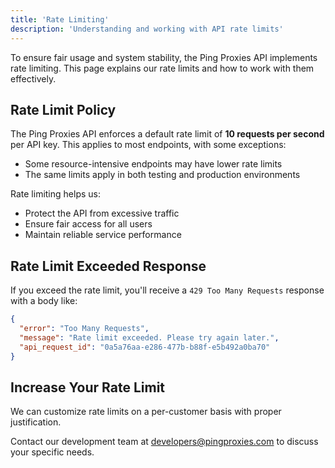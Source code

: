 ```yaml
---
title: 'Rate Limiting'
description: 'Understanding and working with API rate limits'
---
```


To ensure fair usage and system stability, the Ping Proxies API implements rate limiting. This page explains our rate limits and how to work with them effectively.

## Rate Limit Policy

The Ping Proxies API enforces a default rate limit of **10 requests per second** per API key. This applies to most endpoints, with some exceptions:

- Some resource-intensive endpoints may have lower rate limits
- The same limits apply in both testing and production environments

Rate limiting helps us:
- Protect the API from excessive traffic
- Ensure fair access for all users
- Maintain reliable service performance

## Rate Limit Exceeded Response

If you exceed the rate limit, you'll receive a `429 Too Many Requests` response with a body like:

```json
{
  "error": "Too Many Requests",
  "message": "Rate limit exceeded. Please try again later.",
  "api_request_id": "0a5a76aa-e286-477b-b88f-e5b492a0ba70"
}
```

## Increase Your Rate Limit

<Card title="Need Higher Limits?" icon="bolt">
  We can customize rate limits on a per-customer basis with proper justification.
  
  Contact our development team at [developers@pingproxies.com](mailto:developers@pingproxies.com) to discuss your specific needs.
</Card>